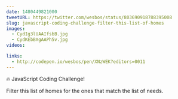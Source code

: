 ```yaml
---
date: 1480449821000
tweetURL: https://twitter.com/wesbos/status/803690918788395008
slug: javascript-coding-challenge-filter-this-list-of-homes
images:
  - CydIg3lUAAIfsbB.jpg
  - CydKEbBXgAAPh5v.jpg
videos:

links:
  - http://codepen.io/wesbos/pen/XNzWEK?editors=0011
---
```

🔥 JavaScript Coding Challenge!

Filter this list of homes for the ones that match the list of needs.
